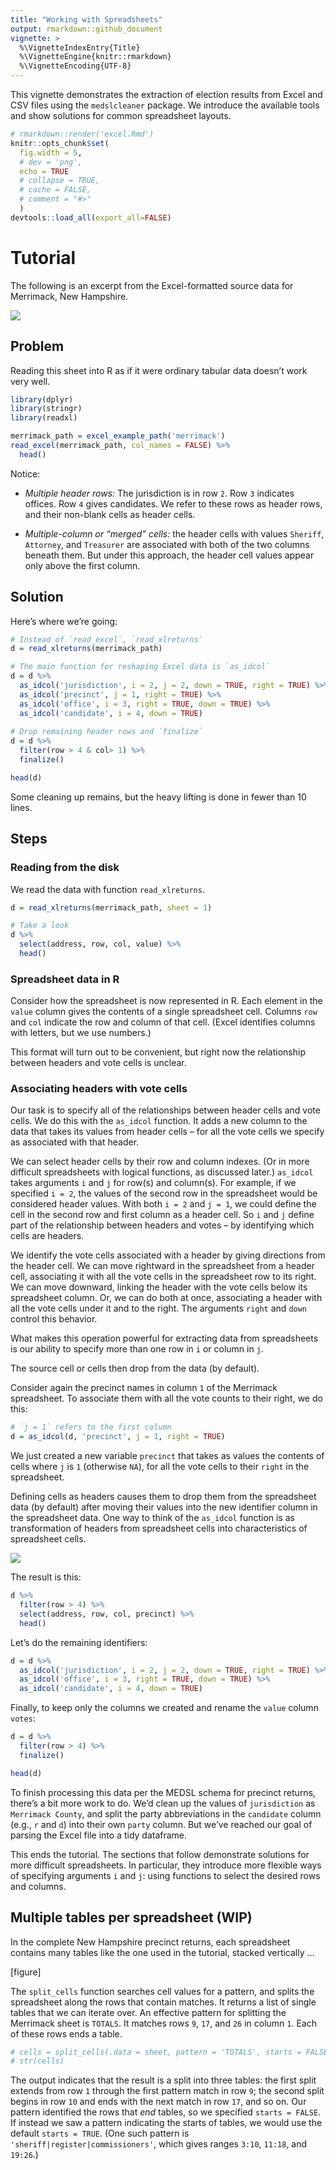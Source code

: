 ```yaml
---
title: "Working with Spreadsheets"
output: rmarkdown::github_document
vignette: >
  %\VignetteIndexEntry{Title}
  %\VignetteEngine{knitr::rmarkdown}
  %\VignetteEncoding{UTF-8}
---
```


This vignette demonstrates the extraction of election results from Excel and CSV
files using the `medslcleaner` package. We introduce the available tools and
show solutions for common spreadsheet layouts.

```r
# rmarkdown::render('excel.Rmd')
knitr::opts_chunk$set(
  fig.width = 5,
  # dev = 'png',
  echo = TRUE
  # collapse = TRUE,
  # cache = FALSE,
  # comment = "#>"
  )
devtools::load_all(export_all=FALSE)
```

# Tutorial

The following is an excerpt from the Excel-formatted source data for Merrimack,
New Hampshire. 

![](merrimack.png)

## Problem

Reading this sheet into R as if it were ordinary tabular data doesn't work
very well. 

```r
library(dplyr)
library(stringr)
library(readxl)

merrimack_path = excel_example_path('merrimack')
read_excel(merrimack_path, col_names = FALSE) %>%
  head()
```

Notice:

* *Multiple header rows:* The jurisdiction is in row `2`. Row `3`
indicates offices. Row `4` gives candidates. We refer to these rows as header rows, and their non-blank cells as header cells.

* *Multiple-column or "merged" cells:* the header cells with values `Sheriff`,
`Attorney`, and `Treasurer` are associated with both of the two columns beneath
them. But under this approach, the header cell values appear only above the
first column.


## Solution

Here's where we're going:

```r
# Instead of `read_excel`, `read_xlreturns`
d = read_xlreturns(merrimack_path)

# The main function for reshaping Excel data is `as_idcol`
d = d %>%
  as_idcol('jurisdiction', i = 2, j = 2, down = TRUE, right = TRUE) %>%
  as_idcol('precinct', j = 1, right = TRUE) %>%
  as_idcol('office', i = 3, right = TRUE, down = TRUE) %>%
  as_idcol('candidate', i = 4, down = TRUE) 
  
# Drop remaining header rows and `finalize`
d = d %>%
  filter(row > 4 & col> 1) %>%
  finalize()

head(d)
```

Some cleaning up remains, but the heavy lifting is done in fewer than 10 lines.

## Steps

### Reading from the disk

We read the data with function `read_xlreturns`. 

```r
d = read_xlreturns(merrimack_path, sheet = 1)

# Take a look
d %>%
  select(address, row, col, value) %>%
  head()
```

### Spreadsheet data in R

Consider how the spreadsheet is now represented in R. Each element in the
`value` column gives the contents of a single spreadsheet cell. Columns `row`
and `col` indicate the row and column of that cell. (Excel identifies columns
with letters, but we use numbers.)

This format will turn out to be convenient, but right now the relationship
between headers and vote cells is unclear.

### Associating headers with vote cells

Our task is to specify all of the relationships between header cells and vote
cells. We do this with the `as_idcol` function. It adds a new column to the data
that takes its values from header cells -- for all the vote cells we specify as
associated with that header.

We can select header cells by their row and column indexes. (Or in more
difficult spreadsheets with logical functions, as discussed later.) `as_idcol`
takes arguments `i` and `j` for row(s) and column(s). For example, if we
specified `i = 2`, the values of the second row in the spreadsheet would be
considered header values. With both `i = 2` and `j = 1`, we could define the
cell in the second row and first column as a header cell. So `i` and `j` define
part of the relationship between headers and votes -- by identifying which cells
are headers.

We identify the vote cells associated with a header by giving directions from
the header cell. We can move rightward in the spreadsheet from a header cell,
associating it with all the vote cells in the spreadsheet row to its right. We
can move downward, linking the header with the vote cells below its spreadsheet
column. Or, we can do both at once, associating a header with all the vote cells
under it and to the right. The arguments `right` and `down` control this behavior.

What makes this operation powerful for extracting data from spreadsheets is our
ability to specify more than one row in `i` or column in `j`. 

The source cell or cells then drop from the data (by default).

Consider again the precinct names in column `1` of the Merrimack spreadsheet. To
associate them with all the vote counts to their right, we do this:

```r
# `j = 1` refers to the first column  
d = as_idcol(d, 'precinct', j = 1, right = TRUE)
```

We just created a new variable `precinct` that takes as values the contents of
cells where `j` is `1` (otherwise `NA`), for all the vote cells to their `right`
in the spreadsheet. 

Defining cells as headers causes them to drop them from the spreadsheet data (by
default) after moving their values into the new identifier column in the
spreadsheet data. One way to think of the `as_idcol` function is as
transformation of headers from spreadsheet cells into characteristics of
spreadsheet cells.

![](merrimack-carry-precincts-right.png)

The result is this:

```r
d %>%
  filter(row > 4) %>%
  select(address, row, col, precinct) %>%
  head()
```

Let's do the remaining identifiers:

```r
d = d %>%
  as_idcol('jurisdiction', i = 2, j = 2, down = TRUE, right = TRUE) %>%
  as_idcol('office', i = 3, right = TRUE, down = TRUE) %>%
  as_idcol('candidate', i = 4, down = TRUE)
```

Finally, to keep only the columns we created and rename the `value` column
`votes`:

```r
d = d %>%
  filter(row > 4) %>%
  finalize()

head(d)
```

To finish processing this data per the MEDSL schema for precinct returns,
there's a bit more work to do. We'd clean up the values of `jurisdiction` as
`Merrimack County`, and split the party abbreviations in the `candidate` column
(e.g., `r` and `d`) into their own `party` column. But we've reached our goal of
parsing the Excel file into a tidy dataframe.

This ends the tutorial. The sections that follow demonstrate solutions for more
difficult spreadsheets. In particular, they introduce more flexible ways of
specifying arguments `i` and `j`: using functions to select the desired rows and
columns.


## Multiple tables per spreadsheet (WIP)

In the complete New Hampshire precinct returns, each spreadsheet contains many tables like the one used in the tutorial, stacked vertically ... 

[figure]

The `split_cells` function searches cell values for a pattern, and splits the spreadsheet along the rows that contain matches. It returns a list of single tables that we can iterate over. An effective pattern for splitting the Merrimack sheet is `TOTALS`. It matches rows `9`,
`17`, and `26` in column `1`. Each of these rows ends a table.

```r
# cells = split_cells(.data = sheet, pattern = 'TOTALS', starts = FALSE)
# str(cells)
```

The output indicates that the result is a split into three tables: the first
split extends from row `1` through the first pattern match in row `9`; the
second split begins in row `10` and ends with the next match in row `17`, and so
on. Our pattern identified the rows that *end* tables, so we specified `starts =
FALSE`. If instead we saw a pattern indicating the starts of tables, we would
use the default `starts = TRUE`. (One such pattern is
`'sheriff|register|commissioners'`, which gives ranges `3:10`, `11:18`, and
`19:26`.)

